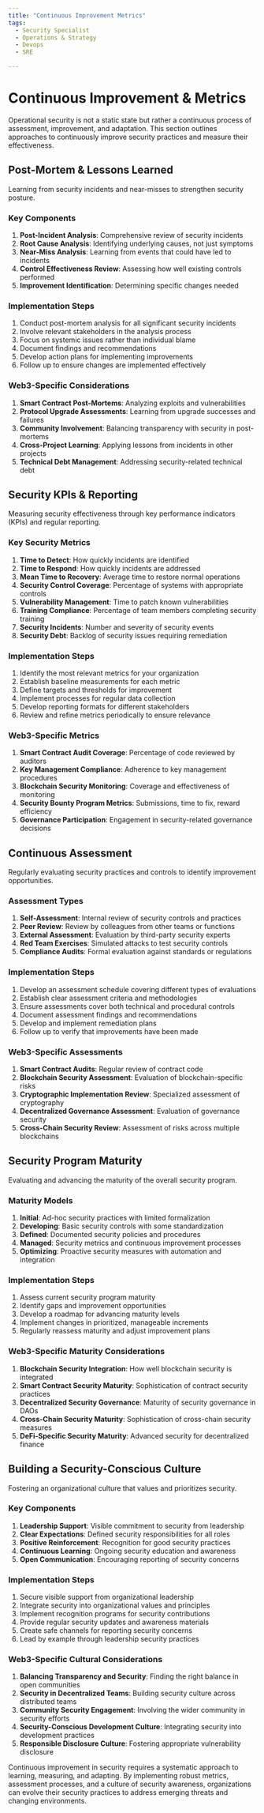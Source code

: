 ```yaml
---
title: "Continuous Improvement Metrics"
tags:
  - Security Specialist
  - Operations & Strategy
  - Devops
  - SRE

---
```



<TagProvider>
<TagFilter />

# Continuous Improvement & Metrics

<TagList tags={frontmatter.tags} />
<AttributionList contributors={frontmatter.contributors} />

Operational security is not a static state but rather a continuous process of assessment, improvement, and adaptation. This section outlines approaches to continuously improve security practices and measure their effectiveness.

## Post-Mortem & Lessons Learned

Learning from security incidents and near-misses to strengthen security posture.

### Key Components

1. **Post-Incident Analysis**: Comprehensive review of security incidents
2. **Root Cause Analysis**: Identifying underlying causes, not just symptoms
3. **Near-Miss Analysis**: Learning from events that could have led to incidents
4. **Control Effectiveness Review**: Assessing how well existing controls performed
5. **Improvement Identification**: Determining specific changes needed

### Implementation Steps

1. Conduct post-mortem analysis for all significant security incidents
2. Involve relevant stakeholders in the analysis process
3. Focus on systemic issues rather than individual blame
4. Document findings and recommendations
5. Develop action plans for implementing improvements
6. Follow up to ensure changes are implemented effectively

### Web3-Specific Considerations

1. **Smart Contract Post-Mortems**: Analyzing exploits and vulnerabilities
2. **Protocol Upgrade Assessments**: Learning from upgrade successes and failures
3. **Community Involvement**: Balancing transparency with security in post-mortems
4. **Cross-Project Learning**: Applying lessons from incidents in other projects
5. **Technical Debt Management**: Addressing security-related technical debt

## Security KPIs & Reporting

Measuring security effectiveness through key performance indicators (KPIs) and regular reporting.

### Key Security Metrics

1. **Time to Detect**: How quickly incidents are identified
2. **Time to Respond**: How quickly incidents are addressed
3. **Mean Time to Recovery**: Average time to restore normal operations
4. **Security Control Coverage**: Percentage of systems with appropriate controls
5. **Vulnerability Management**: Time to patch known vulnerabilities
6. **Training Compliance**: Percentage of team members completing security training
7. **Security Incidents**: Number and severity of security events
8. **Security Debt**: Backlog of security issues requiring remediation

### Implementation Steps

1. Identify the most relevant metrics for your organization
2. Establish baseline measurements for each metric
3. Define targets and thresholds for improvement
4. Implement processes for regular data collection
5. Develop reporting formats for different stakeholders
6. Review and refine metrics periodically to ensure relevance

### Web3-Specific Metrics

1. **Smart Contract Audit Coverage**: Percentage of code reviewed by auditors
2. **Key Management Compliance**: Adherence to key management procedures
3. **Blockchain Security Monitoring**: Coverage and effectiveness of monitoring
4. **Security Bounty Program Metrics**: Submissions, time to fix, reward efficiency
5. **Governance Participation**: Engagement in security-related governance decisions

## Continuous Assessment

Regularly evaluating security practices and controls to identify improvement opportunities.

### Assessment Types

1. **Self-Assessment**: Internal review of security controls and practices
2. **Peer Review**: Review by colleagues from other teams or functions
3. **External Assessment**: Evaluation by third-party security experts
4. **Red Team Exercises**: Simulated attacks to test security controls
5. **Compliance Audits**: Formal evaluation against standards or regulations

### Implementation Steps

1. Develop an assessment schedule covering different types of evaluations
2. Establish clear assessment criteria and methodologies
3. Ensure assessments cover both technical and procedural controls
4. Document assessment findings and recommendations
5. Develop and implement remediation plans
6. Follow up to verify that improvements have been made

### Web3-Specific Assessments

1. **Smart Contract Audits**: Regular review of contract code
2. **Blockchain Security Assessment**: Evaluation of blockchain-specific risks
3. **Cryptographic Implementation Review**: Specialized assessment of cryptography
4. **Decentralized Governance Assessment**: Evaluation of governance security
5. **Cross-Chain Security Review**: Assessment of risks across multiple blockchains

## Security Program Maturity

Evaluating and advancing the maturity of the overall security program.

### Maturity Models

1. **Initial**: Ad-hoc security practices with limited formalization
2. **Developing**: Basic security controls with some standardization
3. **Defined**: Documented security policies and procedures
4. **Managed**: Security metrics and continuous improvement processes
5. **Optimizing**: Proactive security measures with automation and integration

### Implementation Steps

1. Assess current security program maturity
2. Identify gaps and improvement opportunities
3. Develop a roadmap for advancing maturity levels
4. Implement changes in prioritized, manageable increments
5. Regularly reassess maturity and adjust improvement plans

### Web3-Specific Maturity Considerations

1. **Blockchain Security Integration**: How well blockchain security is integrated
2. **Smart Contract Security Maturity**: Sophistication of contract security practices
3. **Decentralized Security Governance**: Maturity of security governance in DAOs
4. **Cross-Chain Security Maturity**: Sophistication of cross-chain security measures
5. **DeFi-Specific Security Maturity**: Advanced security for decentralized finance

## Building a Security-Conscious Culture

Fostering an organizational culture that values and prioritizes security.

### Key Components

1. **Leadership Support**: Visible commitment to security from leadership
2. **Clear Expectations**: Defined security responsibilities for all roles
3. **Positive Reinforcement**: Recognition for good security practices
4. **Continuous Learning**: Ongoing security education and awareness
5. **Open Communication**: Encouraging reporting of security concerns

### Implementation Steps

1. Secure visible support from organizational leadership
2. Integrate security into organizational values and principles
3. Implement recognition programs for security contributions
4. Provide regular security updates and awareness materials
5. Create safe channels for reporting security concerns
6. Lead by example through leadership security practices

### Web3-Specific Cultural Considerations

1. **Balancing Transparency and Security**: Finding the right balance in open communities
2. **Security in Decentralized Teams**: Building security culture across distributed teams
3. **Community Security Engagement**: Involving the wider community in security efforts
4. **Security-Conscious Development Culture**: Integrating security into development practices
5. **Responsible Disclosure Culture**: Fostering appropriate vulnerability disclosure

Continuous improvement in security requires a systematic approach to learning, measuring, and adapting. By implementing robust metrics, assessment processes, and a culture of security awareness, organizations can evolve their security practices to address emerging threats and changing environments.

</TagProvider>